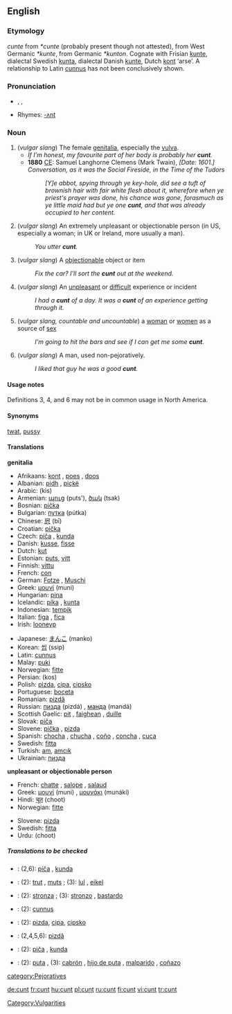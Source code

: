 {{wikipedia}}
==English==

===Etymology===
{{ME.}} ''cunte'' from {{ang}} ''*cunte'' (probably present though not attested), from West Germanic ''*kunte'', from Germanic ''*kunton''. Cognate with Frisian [[kunte]], dialectal Swedish [[kunta]], dialectal Danish [[kunte]], Dutch [[kont]] ‘arse’. A relationship to Latin [[cunnus]] has not been conclusively shown.

===Pronunciation===
*{{AHD|kŭnt}}, {{IPA|/kʌnt/}}, {{SAMPA|/kVnt/}}
* Rhymes: [[Rhymes:English:-ʌnt|-ʌnt]]

===Noun===
{{en-noun}}

# (''vulgar slang'') The female [[genitalia]], especially the [[vulva]].
#* ''If I’m honest, my favourite part of her body is probably her '''cunt'''.''
#* '''1880''' [[CE]]: Samuel Langhorne Clemens (Mark Twain), ''[Date: 1601.] Conversation, as it was the Social Fireside, in the Time of the Tudors''
#*: ''[Y]e abbot, spying through ye key-hole, did see a tuft of brownish hair with fair white flesh about it, wherefore when ye priest's prayer was done, his chance was gone, forasmuch as ye little maid had but ye one '''cunt''', and that was already occupied to her content.''
# (''vulgar slang'') An extremely unpleasant or objectionable person (in US, especially a woman; in UK or Ireland, more usually a man).
#: ''You utter '''cunt'''.''
# (''vulgar slang'') A [[objectionable]] object or item
#: ''Fix the car? I’ll sort the '''cunt''' out at the weekend.''
# (''vulgar slang'') An [[unpleasant]] or [[difficult]] experience or incident
#: ''I had a'' '''''cunt''''' ''of a day.'' ''It was a'' '''''cunt''''' ''of an experience getting through it.''
# (''vulgar slang, countable and uncountable'') a [[woman]] or [[women]] as a source of [[sex]]
#: ''I’m going to hit the bars and see if I can get me some '''cunt'''.''
# (''vulgar slang'') A man, used non-pejoratively.
#: ''I liked that guy he was a good '''cunt'''.''

====Usage notes====
Definitions 3, 4, and 6 may not be in common usage in North America.

====Synonyms====
[[twat]], [[pussy]]

====Translations====
'''genitalia'''
{{top}}
*Afrikaans: [[kont]] {{f}}, [[poes]] {{f}}, [[doos]] {{f}}
*Albanian: [[pidh]] {{m}}, [[piçkë]] {{f}}
*Arabic: {{ARchar|[[كيس]]}} (kis)
*Armenian: [[պուց]] (puts'), [[ծակ]] (tsak)
*Bosnian: [[pička]] {{f}}
*Bulgarian: [[путка]] (pútka) {{f}}
*Chinese: [[屄]] (bī)
*Croatian: [[pička]] {{f}}
*Czech: [[píča]] {{f}}, [[kunda]] {{f}}
*Danish: [[kusse]], [[fisse]]
*Dutch: [[kut]] {{f}}
*Estonian: [[puts]], [[vitt]]
*Finnish: [[vittu]]
*French: [[con#French|con]] {{m}}
*German: [[Fotze]] {{f}}, [[Muschi]] {{f}}
*Greek: [[μουνί]] (muni) {{n}}
*Hungarian: [[pina]]
*Icelandic: [[píka]] {{f}}, [[kunta]] {{f}}
*Indonesian: [[tempik]]
*Italian: [[figa]] {{f}}, [[fica]] {{f}}
*Irish: [[looneyp]] {{f}}
{{mid}}
*Japanese: [[まんこ]] (manko)
*Korean: [[씹]] (ssip)
*Latin: [[cunnus]] {{m}}
*Malay: [[puki]]
*Norwegian: [[fitte]] {{f}}
*Persian: {{FAchar|[[کس]]}} (kos)
*Polish: [[pizda]], [[cipa]], [[cipsko]]
*Portuguese: [[boceta]]
*Romanian: [[pizdă]] {{f}}
*Russian: [[пизда]] (pizdá) {{f}}, [[манда]] (mandá) {{f}}
*Scottish Gaelic: [[pit#Scottish Gaelic|pit]] {{f}}, [[faighean]] {{m}}, [[duille]] {{f}}
*Slovak: [[piča]] {{f}}
*Slovene: [[pička]] {{f}}, [[pizda]] {{f}}
*Spanish: [[chocha]] {{f}}, [[chucha]] {{f}}, [[coño]] {{m}}, [[concha]] {{f}}, [[cuca]] {{f}}
*Swedish: [[fitta]] {{c}}
*Turkish: [[am#Turkish|am]], [[amcık]]
*Ukrainian: [[пизда]] {{f}}
{{bottom}}

'''unpleasant or objectionable person'''
{{top}}
*French: [[chatte]] {{f}}, [[salope]] {{f}}, [[salaud]] {{m}}
*Greek: [[μουνί]] (muni) {{n}}, [[μουνάκι]] (munáki) {{n}}
*Hindi: [[चूत]] (choot)
*Norwegian: [[fitte]] {{f}}
{{mid}}
*Slovene: [[pizda]] {{f}}
*Swedish: [[fitta]] {{c}}
*Urdu: {{URchar|[[چوت]]}} (choot)
{{bottom}}

=====Translations to be checked=====
{{checktrans}}

*{{ttbc|Czech}}: (2,6): [[píča]] {{f}}, [[kunda]] {{f}}
*{{ttbc|Dutch}}: (2): [[trut]] {{f}}, [[muts]] {{f}}; (3): [[lul]] {{m}}, [[eikel]] {{m}}
*{{ttbc|Italian}}: (2): [[stronza]] {{f}}; (3): [[stronzo]] {{m}}, [[bastardo]] {{m}}
*{{ttbc|Latin}}: (2): [[cunnus]] {{m}}
*{{ttbc|Polish}}: (2): [[pizda]], [[cipa]], [[cipsko]]
*{{ttbc|Romanian}}: (2,4,5,6): [[pizdă]] {{f}}
*{{ttbc|Slovak}}: (2): [[piča]] {{f}}, [[kunda]] {{f}}
*{{ttbc|Spanish}}: (2): [[puta]] {{f}}, (3): [[cabrón]] {{m}}, [[hijo de puta]] {{m}}, [[malparido]] {{m}}, [[coñazo]] {{m}}

[[Category:Vulgarities]]
[[category:Pejoratives]]

[[de:cunt]]
[[fr:cunt]]
[[hu:cunt]]
[[pl:cunt]]
[[ru:cunt]]
[[fi:cunt]]
[[vi:cunt]]
[[tr:cunt]]